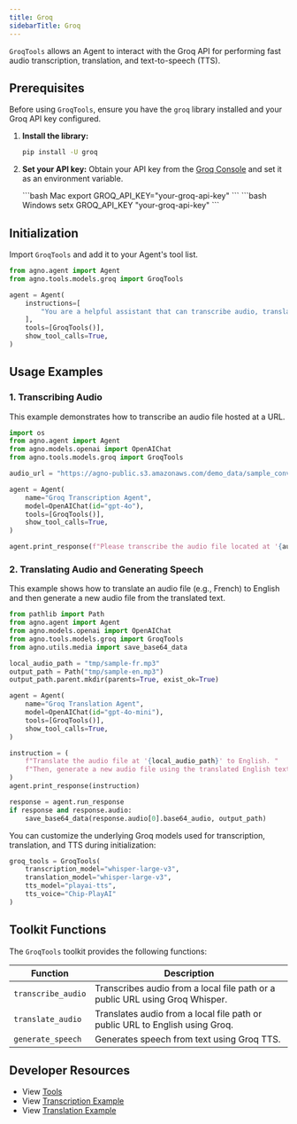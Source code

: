 ```yaml
---
title: Groq
sidebarTitle: Groq
---
```


`GroqTools` allows an Agent to interact with the Groq API for performing fast audio transcription, translation, and text-to-speech (TTS).

## Prerequisites

Before using `GroqTools`, ensure you have the `groq` library installed and your Groq API key configured.

1.  **Install the library:**
    ```bash
    pip install -U groq
    ```

2.  **Set your API key:** Obtain your API key from the [Groq Console](https://console.groq.com/keys) and set it as an environment variable.

    <CodeGroup>
    ```bash Mac
    export GROQ_API_KEY="your-groq-api-key"
    ```
    ```bash Windows
    setx GROQ_API_KEY "your-groq-api-key"
    ```
    </CodeGroup>

## Initialization

Import `GroqTools` and add it to your Agent's tool list.

```python
from agno.agent import Agent
from agno.tools.models.groq import GroqTools

agent = Agent(
    instructions=[
        "You are a helpful assistant that can transcribe audio, translate text and generate speech."
    ],
    tools=[GroqTools()],
    show_tool_calls=True,
)
```



## Usage Examples

### 1. Transcribing Audio

This example demonstrates how to transcribe an audio file hosted at a URL.

```python transcription_agent.py
import os
from agno.agent import Agent
from agno.models.openai import OpenAIChat
from agno.tools.models.groq import GroqTools

audio_url = "https://agno-public.s3.amazonaws.com/demo_data/sample_conversation.wav"

agent = Agent(
    name="Groq Transcription Agent",
    model=OpenAIChat(id="gpt-4o"),
    tools=[GroqTools()],
    show_tool_calls=True,
)

agent.print_response(f"Please transcribe the audio file located at '{audio_url}'")
```

### 2. Translating Audio and Generating Speech

This example shows how to translate an audio file (e.g., French) to English and then generate a new audio file from the translated text.

```python translation_agent.py
from pathlib import Path
from agno.agent import Agent
from agno.models.openai import OpenAIChat
from agno.tools.models.groq import GroqTools
from agno.utils.media import save_base64_data

local_audio_path = "tmp/sample-fr.mp3"
output_path = Path("tmp/sample-en.mp3")
output_path.parent.mkdir(parents=True, exist_ok=True)

agent = Agent(
    name="Groq Translation Agent",
    model=OpenAIChat(id="gpt-4o-mini"),
    tools=[GroqTools()],
    show_tool_calls=True,
)

instruction = (
    f"Translate the audio file at '{local_audio_path}' to English. "
    f"Then, generate a new audio file using the translated English text."
)
agent.print_response(instruction)

response = agent.run_response
if response and response.audio:
    save_base64_data(response.audio[0].base64_audio, output_path)
```
You can customize the underlying Groq models used for transcription, translation, and TTS during initialization:

```python
groq_tools = GroqTools(
    transcription_model="whisper-large-v3",
    translation_model="whisper-large-v3",
    tts_model="playai-tts",
    tts_voice="Chip-PlayAI"
)
```

## Toolkit Functions

The `GroqTools` toolkit provides the following functions:

| Function           | Description                                                                   |
| ------------------ | ----------------------------------------------------------------------------- |
| `transcribe_audio` | Transcribes audio from a local file path or a public URL using Groq Whisper.  |
| `translate_audio`  | Translates audio from a local file path or public URL to English using Groq. |
| `generate_speech`  | Generates speech from text using Groq TTS. |

## Developer Resources

- View [Tools](https://github.com/agno-agi/agno/blob/main/libs/agno/agno/tools/models/groq.py)
- View [Transcription Example](https://github.com/agno-agi/agno/blob/main/cookbook/models/groq/transcription_agent.py)
- View [Translation Example](https://github.com/agno-agi/agno/blob/main/cookbook/models/groq/translation_agent.py)

